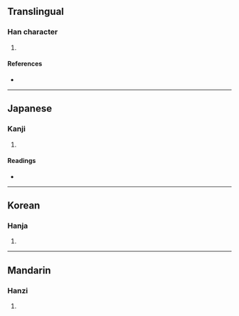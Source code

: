 {{character info/new}}
==Translingual==

===Han character===
{{Han char|rn=9|rad=人|as=10|sn=12|four=|canj=OHSM,OISM|ids=⿰亻扇}}

# {{defn|Han|sort=人10}}

====References====
* {{Han ref|kx=0113.150|dkj=00961|dj=0241.050|hdz=10206.060|uh=5093|ud=20627}}

----

==Japanese==

===Kanji===
{{ja-kanji|grade=|rs=人10}}

# {{defn|lang=ja|sort=人10}}

====Readings====
* {{ja-readings|on=[[せん]] (sen)|kun=[[さかん]] (sakan)}}

----

==Korean==

===Hanja===
{{ko-hanja|hangeul=선|rv=seon|mr=sŏn}}

# {{defn|lang=ko|sort=人10}}

----

==Mandarin==

===Hanzi===
{{cmn-hanzi|pin=[[chéng]] ([[cheng2]]), [[shàn]] ([[shan4]])|wg=ch'eng<sup>2</sup>, shan<sup>4</sup>}}

# {{defn|lang=cmn|sort=人10}}
